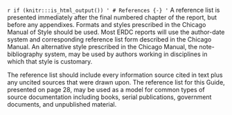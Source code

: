 `r if (knitr:::is_html_output()) '
# References {-}
'`
A reference list is presented immediately after the final numbered chapter
of the report, but before any appendixes. Formats and styles prescribed in
the Chicago Manual of Style should be used. Most ERDC reports will use
the author-date system and corresponding reference list form described in
the Chicago Manual. An alternative style prescribed in the Chicago Manual,
the note-bibliography system, may be used by authors working in disciplines
in which that style is customary. 

The reference list should include every information source cited in text
plus any uncited sources that were drawn upon. The reference list for this
Guide, presented on page 28, may be used as a model for common types of
source documentation including books, serial publications, government
documents, and unpublished material. 
